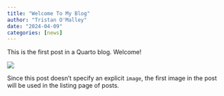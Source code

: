 ```yaml
---
title: "Welcome To My Blog"
author: "Tristan O'Malley"
date: "2024-04-09"
categories: [news]
---
```


This is the first post in a Quarto blog. Welcome!

![](thumbnail.jpg)

Since this post doesn't specify an explicit `image`, the first image in the post will be used in the listing page of posts.

